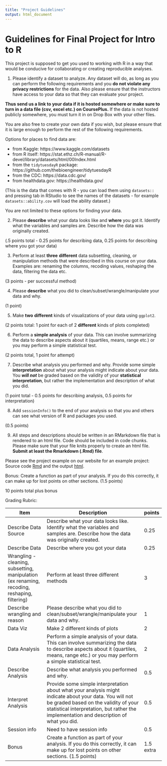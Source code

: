 ```yaml
---
title: "Project Guidelines"
output: html_document
---
```


# Guidelines for Final Project for Intro to R

This project is supposed to get you used to working with R in a way that would be conducive for collaborating or creating reproducible analyses.

1) Please identify a dataset to analyze. Any dataset will do, as long as you can perform the following requirements and you **do not violate any privacy restrictions** for the data. 
Also please ensure that the instructors have access to your data so that they can evaluate your project. 

**Thus send us a link to your data if it is hosted somewhere or make sure to turn in a data file (csv, excel etc.) on CoursePlus.** If the data is not hosted publicly somewhere, you must turn it in on Drop Box with your other files. 

You are also free to create your own data if you wish, but please ensure that it is large enough to perform the rest of the following requirements. 

Options for places to find data are:

* from Kaggle: https://www.kaggle.com/datasets  
* from R itself: https://stat.ethz.ch/R-manual/R-devel/library/datasets/html/00Index.html 
* from the `tidytuesdayR` package: https://github.com/thebioengineer/tidytuesdayR
* from the CDC: https://data.cdc.gov/
* from healthdata.gov: https://healthdata.gov/

(This is the data that comes with R - you can load them using `datasets::` and pressing tab in RStudio to see the names of the datasets - for example `datasets::ability.cov` will load the ability dataset.)

You are not limited to these options for finding your data.

2) Please **describe** what your data looks like and **where** you got it. Identify what the variables and samples are. Describe how the data was originally created. 

(.5 points total - 0.25 points for describing data, 0.25 points for describing where you got your data)

3) Perform at least **three** **different** data subsetting, cleaning, or manipulation methods that were described in this course on your data. Examples are: renaming the columns, recoding values, reshaping the data, filtering the data etc. 

(3 points - per successful method)

4) Please **describe**  what you did to clean/subset/wrangle/manipulate your data and why. 

(1 point)

5) Make **two** **different** kinds of visualizations of your data using `ggplot2`.

(2 points total:  1 point for each of 2 **different** kinds of plots completed)

6) Perform a **simple analysis** of your data. This can involve summarizing the data to describe aspects about it (quartiles, means, range etc.) or you may perform a simple statistical test. 

(2 points total, 1 point for attempt)

7) Describe what analysis you performed and why. Provide some simple **interpretation** about what your analysis might indicate about your data. You ***will not*** be graded based on the validity of your **statistical interpretation**, but rather the implementation and description of what you did. 

(1 point total - 0.5 points for describing analysis, 0.5 points for interpretation)

8) Add `sessionInfo()` to the end of your analysis so that you and others can see what version of R and packages you used. 

(0.5 points)

9) All steps and descriptions should be written in an RMarkdown file that is rendered to an html file. Code should be included in code chunks. Please make sure that your file knits properly to create an html file. **Submit at least the Rmarkdown (.Rmd) file**. 

Please see the project example on our website for an example project: Source code [Rmd](ProjectExample/Final_Project_Example.Rmd) and the output [html](ProjectExample/Final_Project_Example.html).

Bonus: Create a function as part of your analysis. If you do this correctly, it can make up for lost points on other sections. (1.5 points)

10 points total plus bonus


Grading Rubric:

| Item                                                                                         | Description                                                                                                                                                                                                                                 | points    |
| -------------------------------------------------------------------------------------------- | ------------------------------------------------------------------------------------------------------------------------------------------------------------------------------------------------------------------------------------------- | --------- |
| Describe Data Source                                                                         | Describe what your data looks like. Identify what the variables and samples are. Describe how the data was originally created.                                                                                                              | 0.25      |
| Describe Data                                                                                | Describe where you got your data                                                                                                                                                                                                            | 0.25      |
| Wrangling - cleaning, subsetting, manipulation (ex renaming, recoding, reshaping, filtering) | Perform at least three different methods                                                                                                                                                                                                    | 3         |
| Describe wrangling and reason                                                                | Please describe what you did to clean/subset/wrangle/manipulate your data and why.                                                                                                                                                          | 1         |
| Data Viz                                                                                     | Make 2 different kinds of plots                                                                                                                                                                                                             | 2         |
| Data Analysis                                                                                | Perform a simple analysis of your data. This can involve summarizing the data to describe aspects about it (quartiles, means, range etc.) or you may perform a simple statistical test.                                                     | 2         |
| Describe Analysis                                                                            | Describe what analysis you performed and why.                                                                                                                                                                                               | 0.5       |
| Interpret Analysis                                                                           | Provide some simple interpretation about what your analysis might indicate about your data. You will not be graded based on the validity of your statistical interpretation, but rather the implementation and description of what you did. | 0.5       |
| Session info                                                                                 | Need to have session info                                                                                                                                                                                                                   | 0.5       |
| Bonus                                                                                        | Create a function as part of your analysis. If you do this correctly, it can make up for lost points on other sections. (1.5 points)                                                                                                        | 1.5 extra |
